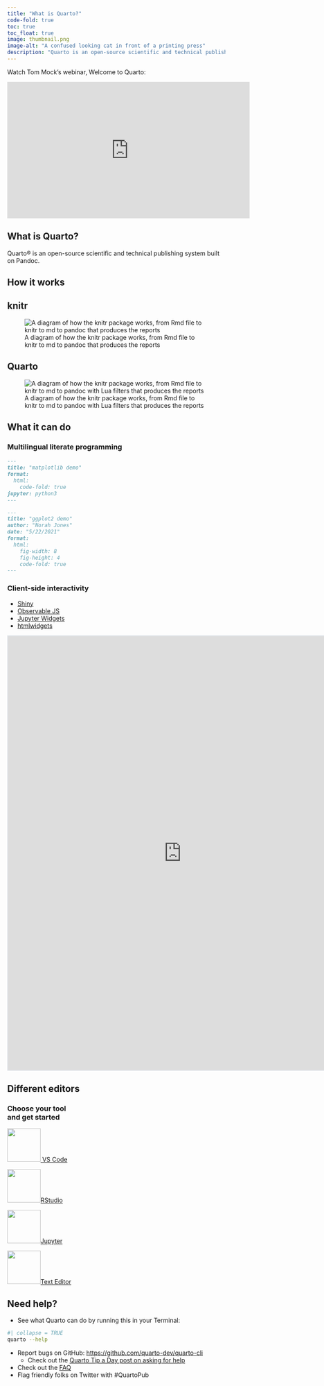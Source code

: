 ```yaml
---
title: "What is Quarto?"
code-fold: true
toc: true
toc_float: true
image: thumbnail.png
image-alt: "A confused looking cat in front of a printing press"
description: "Quarto is an open-source scientific and technical publishing system."
---
```


Watch Tom Mock's webinar, Welcome to Quarto:

<iframe width="560" height="315" src="https://www.youtube.com/embed/yvi5uXQMvu4" title="YouTube video player" frameborder="0" allow="accelerometer; autoplay; clipboard-write; encrypted-media; gyroscope; picture-in-picture" allowfullscreen>

</iframe>

::: {#recap-listings}
:::

## What is Quarto?

Quarto® is an open-source scientific and technical publishing system built on Pandoc.

## How it works

::: panel-tabset
## knitr

![A diagram of how the knitr package works, from Rmd file to knitr to md to pandoc that produces the reports](knitr.png)

## Quarto

![A diagram of how the knitr package works, from Rmd file to knitr to md to pandoc with Lua filters that produces the reports](quarto.png)
:::

## What it can do

### Multilingual literate programming

::: {layout-ncol="2"}
``` markdown
---
title: "matplotlib demo"
format:
  html:
    code-fold: true
jupyter: python3
---
```

``` markdown
---
title: "ggplot2 demo"
author: "Norah Jones"
date: "5/22/2021"
format: 
  html:
    fig-width: 8
    fig-height: 4
    code-fold: true
---
```
:::

### Client-side interactivity

-   [Shiny](https://quarto.org/docs/interactive/shiny/)
-   [Observable JS](https://quarto.org/docs/interactive/ojs/)
-   [Jupyter Widgets](https://quarto.org/docs/interactive/widgets/jupyter.html)
-   [htmlwidgets](https://quarto.org/docs/interactive/widgets/htmlwidgets.html)

```{=html}
<iframe width="800px" height="1000px" style="border:2px solid #dee2e6;" src="https://minecr.shinyapps.io/shiny_in_quarto/"></iframe>
```

## Different editors

### Choose your tool<br/>and get started{.fw-light}

::: {layout-ncol=4}

<a href="hello/vscode.html" role="button" class="btn btn-outline-light">
![](images/vscode-logo.png){width="77" fig-alt="VS Code logo."} VS Code
</a>

<a href="hello/rstudio.html" role="button" class="btn btn-outline-light">
![](images/rstudio-logo.png){width="77" fig-alt="RStudio logo."}RStudio
</a>

<a href="hello/jupyter.html" role="button" class="btn btn-outline-light">
![](images/jupyter-logo.png){width="77" fig-alt="Jupyter logo."}Jupyter
</a>

<a href="hello/text-editor.html" role="button" class="btn btn-outline-light">
![](images/text-editor-logo.png){width="77" fig-alt="Text Editor logo: circle with white outline and black fill inside of which is a command-line prompt."}Text Editor
</a>

:::

## Need help?

* See what Quarto can do by running this in your Terminal:

``` bash
#| collapse = TRUE
quarto --help
```

* Report bugs on GitHub: [https://github.com/quarto-dev/quarto-cli](https://github.com/quarto-dev/quarto-cli)
  * Check out the [Quarto Tip a Day post on asking for help](https://mine-cetinkaya-rundel.github.io/quarto-tip-a-day/posts/15-help/)
* Check out the [FAQ](https://quarto.org/docs/faq/)
* Flag friendly folks on Twitter with #QuartoPub